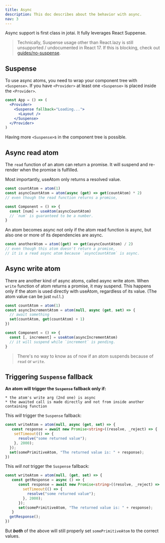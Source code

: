 ```yaml
---
title: Async
description: This doc describes about the behavior with async.
nav: 3
---
```


Async support is first class in jotai. It fully leverages React Suppense.

> Technically, Suspense usage other than React.lazy is still unsupported / undocumented in React 17. If this is blocking, check out [guides/no-suspense](/jotai/guides/no-suspense).

## Suspense

To use async atoms, you need to wrap your component tree with `<Suspense>`.
If you have `<Provider>` at least one `<Suspense>` is placed inside the `<Provider>`.

```jsx
const App = () => (
  <Provider>
    <Suspense fallback="Loading...">
      <Layout />
    </Suspense>
  </Provider>
)
```

Having more `<Suspense>`s in the component tree is possible.

## Async read atom

The `read` function of an atom can return a promise.
It will suspend and re-render when the promise is fulfilled.

Most importantly, useAtom only returns a resolved value.

```js
const countAtom = atom(1)
const asyncCountAtom = atom(async (get) => get(countAtom) * 2)
// even though the read function returns a promise,

const Component = () => {
  const [num] = useAtom(asyncCountAtom)
  // `num` is guaranteed to be a number.
}
```

An atom becomes async not only if the atom read function is async,
but also one or more of its dependencies are async.

```js
const anotherAtom = atom((get) => get(asyncCountAtom) / 2)
// even though this atom doesn't return a promise,
// it is a read async atom because `asyncCountAtom` is async.
```

## Async write atom

There are another kind of async atoms, called async write atom.
When `write` function of atom returns a promise, it may suspend.
This happens only if the atom is used directly with useAtom,
regardless of its value. (The atom value can be just `null`.)

```js
const countAtom = atom(1)
const asyncIncrementAtom = atom(null, async (get, set) => {
  // await something
  set(countAtom, get(countAtom) + 1)
})

const Component = () => {
  const [, increment] = useAtom(asyncIncrementAtom)
  // it will suspend while `increment` is pending.
}
```

> There's no way to know as of now if an atom suspends because of `read` or `write`.

## Triggering `Suspense` fallback

**An atom will trigger the `Suspense` fallback only if:**

    * the atom's write arg (2nd one) is async
    * the awaited call is made directly and not from inside another containing function

This _will_ trigger the `Suspense` fallback:

```ts
const writeAtom = atom(null, async (get, set) => {
   const response = await new Promise<string>((resolve, _reject) => {
    setTimeout(() => {
      resolve("some returned value");
    }, 2000);
  });
  set(somePrimitiveAtom, "The returned value is: " + response);
})
```

This _will not_ trigger the `Suspense` fallback:

```ts
const writeAtom = atom(null, (get, set) => {
   const getResponse = async () => {
      const response = await new Promise<string>((resolve, _reject) => {
        setTimeout(() => {
          resolve("some returned value");
        }, 2000);
      });
      set(somePrimitiveAtom, "The returned value is: " + response);
   }
  getResponse();
})
```

But **_both_** of the above will still properly set `somePrimitiveAtom` to the correct values.
